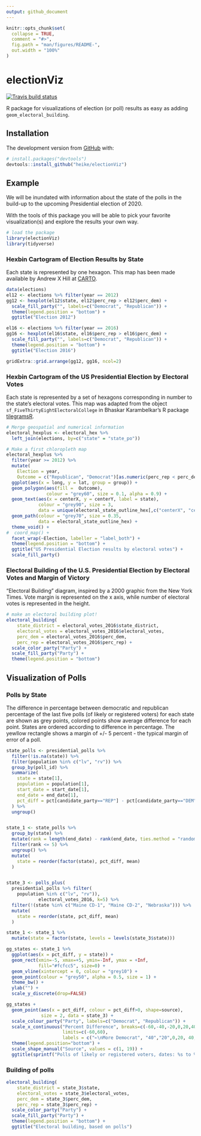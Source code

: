 ```yaml
---
output: github_document
---
```


<!-- README.md is generated from README.Rmd. Please edit that file -->



```r
knitr::opts_chunk$set(
  collapse = TRUE,
  comment = "#>",
  fig.path = "man/figures/README-",
  out.width = "100%"
)
```

# electionViz

<!-- badges: start -->
[![Travis build status](https://travis-ci.org/heike/electionViz.svg?branch=master)](https://travis-ci.org/heike/electionViz)
<!-- badges: end -->

R package for visualizations of election (or poll) results as easy as adding `geom_electoral_building`.

## Installation

The development version from [GitHub](https://github.com/) with:

``` r
# install.packages("devtools")
devtools::install_github("heike/electionViz")
```
## Example

We will be inundated with information about the state of the polls in the build-up to the upcoming Presidential election of 2020.

With the tools of this package you will be able to pick your favorite visualization(s) and explore the results your own way.

```r
# load the package
library(electionViz)
library(tidyverse)
```


### Hexbin Cartogram of Election Results by State

Each state is represented by one hexagon. This map has been made available by Andrew X Hill at [CARTO](https://team.carto.com/u/andrew/tables/andrew.us_states_hexgrid/public/map).


```r
data(elections)
el12 <- elections %>% filter(year == 2012)
gg12 <- hexplot(el12$state, el12$perc_rep > el12$perc_dem) +
  scale_fill_party("", labels=c("Democrat", "Republican")) +
  theme(legend.position = "bottom") +
  ggtitle("Election 2012")

el16 <- elections %>% filter(year == 2016)
gg16 <- hexplot(el16$state, el16$perc_rep > el16$perc_dem) +
  scale_fill_party("", labels=c("Democrat", "Republican")) +
  theme(legend.position = "bottom") +
  ggtitle("Election 2016")

gridExtra::grid.arrange(gg12, gg16, ncol=2)
```


### Hexbin Cartogram of the US Presidential Election by Electoral Votes

Each state is represented by a set of hexagons corresponding in number to the state's electoral votes. This map was adapted from the object `sf_FiveThirtyEightElectoralCollege` in Bhaskar Karambelkar's R package [tilegramsR](https://github.com/bhaskarvk/tilegramsR).

```r
# Merge geospatial and numerical information
electoral_hexplus <- electoral_hex %>%
  left_join(elections, by=c("state" = "state_po"))

# Make a first chloropleth map
electoral_hexplus %>%
  filter(year >= 2012) %>%
  mutate(
    Election = year,
    Outcome = c("Republican", "Democrat")[as.numeric(perc_rep < perc_dem) + 1]) %>%
  ggplot(aes(x = long, y = lat, group = group)) +
  geom_polygon(aes(fill =  Outcome), 
               colour = "grey60", size = 0.1, alpha = 0.9) +
  geom_text(aes(x = centerX, y = centerY, label = state), 
            colour = "grey90", size = 3, 
            data = unique(electoral_state_outline_hex[,c("centerX", "centerY", "state", "group")])) +
  geom_path(colour = "grey70", size = 0.35, 
            data = electoral_state_outline_hex) +
  theme_void() +
#  coord_map() +
  facet_wrap(~Election, labeller = "label_both") +
  theme(legend.position = "bottom") +
  ggtitle("US Presidential Election results by electoral votes") +
  scale_fill_party()
```


### Electoral Building of the U.S. Presidential Election by Electoral Votes and Margin of Victory  

"Electoral Building" diagram, inspired by a 2000 graphic from the New York Times. Vote margin is represented on the x axis, while number of electoral votes is represented in the height. 

```r

# make an electoral building plot! 
electoral_building(
    state_district = electoral_votes_2016$state_district, 
    electoral_votes = electoral_votes_2016$electoral_votes, 
    perc_dem = electoral_votes_2016$perc_dem, 
    perc_rep = electoral_votes_2016$perc_rep) +
  scale_color_party("Party") +
  scale_fill_party("Party") +
  theme(legend.position = "bottom")
```

## Visualization of Polls

### Polls by State

The difference in percentage between democratic and republican percentage of the last five polls (of likely or registered voters) for each state are shown as grey points, colored points show average difference for each point. States are ordered according to difference in percentage. The yewllow rectangle shows a margin of +/- 5 percent - the typical margin of error of a poll.

```r
state_polls <- presidential_polls %>%
  filter(!is.na(state)) %>%
  filter(population %in% c("lv", "rv")) %>%
  group_by(poll_id) %>%
  summarize(
    state = state[1],
    population = population[1],
    start_date = start_date[1],
    end_date = end_date[1],
    pct_diff = pct[candidate_party=="REP"] - pct[candidate_party=="DEM"]
  ) %>%
  ungroup()


state_1 <- state_polls %>%
  group_by(state) %>%
  mutate(rank = length(end_date) - rank(end_date, ties.method = "random") + 1) %>%
  filter(rank <= 5) %>% 
  ungroup() %>%
  mutate(
    state = reorder(factor(state), pct_diff, mean)
  ) 


state_3 <- polls_plus(
  presidential_polls %>% filter(
    population %in% c("lv", "rv")),
            electoral_votes_2016, k=5) %>%
  filter(!(state %in% c("Maine CD-1", "Maine CD-2", "Nebraska"))) %>%
  mutate(
    state = reorder(state, pct_diff, mean)
  )

state_1 <- state_1 %>%
  mutate(state = factor(state, levels = levels(state_3$state)))

gg_states <- state_1 %>%
  ggplot(aes(x = pct_diff, y = state)) + 
  geom_rect(xmin=-5, xmax=+5, ymin=-Inf, ymax = +Inf, 
            fill="#fcfcc5", size=0) + 
  geom_vline(xintercept = 0, colour = "grey10") + 
  geom_point(colour = "grey50", alpha = 0.5, size = 1) +
  theme_bw() +
  ylab("") +
  scale_y_discrete(drop=FALSE)

gg_states +
  geom_point(aes(x = pct_diff, colour = pct_diff>0, shape=source),
             size = 2, data = state_3) +
  scale_colour_party("Party", labels=c("Democrat", "Republican")) +
  scale_x_continuous("Percent Difference", breaks=c(-60,-40,-20,0,20,40,60), 
                     limits=c(-60,60),
                     labels = c("←\nMore Democrat", "40","20",0,20, 40, "→\nMore Republican")) +
  theme(legend.position="bottom") +
  scale_shape_manual("Source", values = c(1, 19)) +
  ggtitle(sprintf("Polls of likely or registered voters, dates: %s to %s", min(state_1$end_date), max(state_1$end_date)))
```

### Building of polls

```r
electoral_building(
    state_district = state_3$state, 
    electoral_votes = state_3$electoral_votes, 
    perc_dem = state_3$perc_dem, 
    perc_rep = state_3$perc_rep) +
  scale_color_party("Party") +
  scale_fill_party("Party") +
  theme(legend.position = "bottom") +
  ggtitle("Electoral building, based on polls")
```